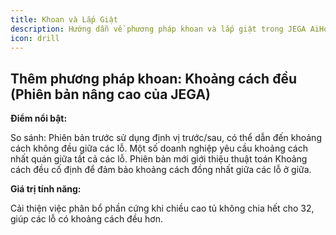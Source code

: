 ```yaml
---
title: Khoan và Lắp Giật
description: Hướng dẫn về phương pháp khoan và lắp giật trong JEGA AiHouse (Phiên bản nâng cao).
icon: drill
---
```


## Thêm phương pháp khoan: Khoảng cách đều (Phiên bản nâng cao của JEGA)

**Điểm nổi bật:**

So sánh:
Phiên bản trước sử dụng định vị trước/sau, có thể dẫn đến khoảng cách không đều giữa các lỗ. Một số doanh nghiệp yêu cầu khoảng cách nhất quán giữa tất cả các lỗ.
Phiên bản mới giới thiệu thuật toán Khoảng cách đều cố định để đảm bảo khoảng cách đồng nhất giữa các lỗ ở giữa.

**Giá trị tính năng:**

Cải thiện việc phân bổ phần cứng khi chiều cao tủ không chia hết cho 32, giúp các lỗ có khoảng cách đều hơn.
